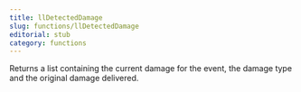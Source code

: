 ```yaml
---
title: llDetectedDamage
slug: functions/llDetectedDamage
editorial: stub
category: functions
---
```


<LSLFunction name="llDetectedDamage"/>

Returns a list containing the current damage for the event, the damage type and the original damage delivered.
